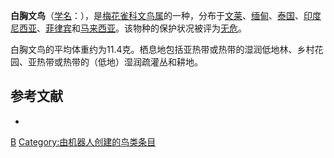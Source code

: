 {{Speciesbox 
| taxon = Lonchura leucogastra
| status = LC | status_system = IUCN3.1
| authority = {{link-en|爱德华·布莱思|Edward Blyth|Blyth}}, 1846
}}
'''白胸文鸟'''（[[学名|学名]]：{{lang|la|''Lonchura leucogastra''}}），是[[梅花雀科|梅花雀科]][[文鸟属|文鸟属]]的一种，分布于[[文莱|文莱]]、[[缅甸|缅甸]]、[[泰国|泰国]]、[[印度尼西亚|印度尼西亚]]、[[菲律宾|菲律宾]]和[[马来西亚|马来西亚]]。该物种的保护状况被评为[[无危|无危]]。

白胸文鸟的平均体重约为11.4克。栖息地包括亚热带或热带的湿润低地林、乡村花园、亚热带或热带的（低地）湿润疏灌丛和耕地。

== 参考文献 ==
*{{cite web|url=http://www.birdlife.org/datazone/speciesfactsheet.php?id=8710&m=0|title=Lonchura leucogastra|publisher=[[国际鸟盟|BirdLife.org]]|accessdate=2011-06-27|archive-date=2016-03-04|archive-url=https://web.archive.org/web/20160304134410/http://www.birdlife.org/datazone/speciesfactsheet.php?id=8710&m=0|dead-url=no}}
{{Taxonbar|from=Q1300345}}

[[Category:文鸟属|B]]
[[Category:由机器人创建的鸟类条目|Category:由机器人创建的鸟类条目]]